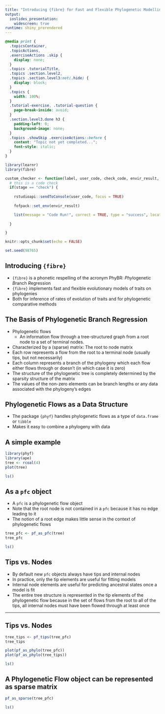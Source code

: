 ```yaml
---
title: "Introducing {fibre} for Fast and Flexible Phylogenetic Modelling in R"
output: 
  ioslides_presentation:
    widescreen: true
runtime: shiny_prerendered
---
```


```css
@media print {
  .topicsContainer,
  .topicActions,
  .exerciseActions .skip {
    display: none;
  }
  .topics .tutorialTitle,
  .topics .section.level2,
  .topics .section.level3:not(.hide) {
    display: block;
  }
  .topics {
    width: 100%;
  }
  .tutorial-exercise, .tutorial-question {
    page-break-inside: avoid;
  }
  .section.level3.done h3 {
    padding-left: 0;
    background-image: none;
  }
  .topics .showSkip .exerciseActions::before {
    content: "Topic not yet completed...";
    font-style: italic;
  }
}
```

```r
library(learnr)
library(fibre)

custom_checker <- function(label, user_code, check_code, envir_result, evaluate_result, envir_prep, last_value, stage, ...) {
  # this is a code check
  if(stage == "check") {
    
    rstudioapi::sendToConsole(user_code, focus = TRUE)
    
    fofpack::set_env(envir_result)

    list(message = "Code Run!", correct = TRUE, type = "success", location = "append")
    
  }

}

knitr::opts_chunk$set(echo = FALSE)

set.seed(98765)

```

## Introducing `{fibre}`

- `{fibre}` is a phonetic respelling of the acronym PhyBR: *Phy*logenetic *B*ranch *R*egression
- `{fibre}` implements fast and flexible evolutionary models of traits on phylogenies
- Both for inference of rates of evolution of traits and for phylogenetic comparative methods

## The Basis of Phylogenetic Branch Regression

- Phylogenetic flows
  - An information flow through a tree-structured graph from a root node to a set of terminal nodes.
- Characterized by a (sparse) matrix: The root to node matrix
- Each row represents a flow from the root to a terminal node (usually tips, but not necessarily)
- Each column represents a branch of the phylogeny which each flow either flows through or doesn't (in which case it is zero)
- The structure of the phylogenetic tree is completely determined by the sparsity structure of the matrix
- The values of the non-zero elements can be branch lengths or any data associated with the phylogeny's edges

## Phylogenetic Flows as a Data Structure

- The package `{phyf}` handles phylogenetic flows as a type of `data.frame` or `tibble`
- Makes it easy to combine a phylogeny with data

## A simple example

```r
library(phyf)
library(ape)
tree <- rcoal(4)
plot(tree)
```

```r
ls()
```

## As a `pfc` object

- A `pfc` is a phylogenetic flow object
- Note that the root node is not contained in a `pfc` because it has no edge leading to it
- The notion of a root edge makes little sense in the context of phylogenetic flows

```r
tree_pfc <- pf_as_pfc(tree)
tree_pfc
```

```r
ls()
```

## Tips vs. Nodes

- By default new `pfc` objects always have tips and internal nodes
- In practice, only the tip elements are useful for fitting models
- Internal node elements are useful for predicting ancestral states once a model is fit
- The entire tree structure is represented in the tip elements of the phylogenetic flow because in the set of flows from the root to all of the tips, all internal nodes must have been flowed through at least once

---

## Tips vs. Nodes

```r
tree_tips <- pf_tips(tree_pfc)
tree_tips

plot(pf_as_phylo(tree_pfc))
plot(pf_as_phylo(tree_tips))
```

```r
ls()
```

## A Phylogenetic Flow object can be represented as sparse matrix

```r
pf_as_sparse(tree_pfc)
```

```r
ls()
```

